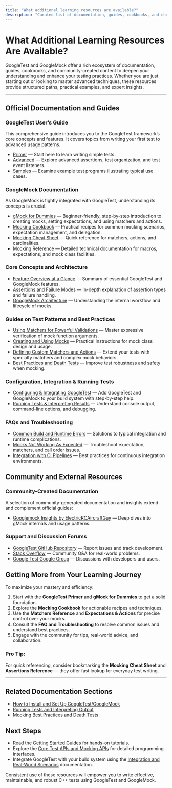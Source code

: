 ```yaml
---
title: "What additional learning resources are available?"
description: "Curated list of documentation, guides, cookbooks, and cheat sheets for both beginners and advanced users. Directs users to the right place for deep dives, quick starts, and practical examples."
---
```


# What Additional Learning Resources Are Available?

GoogleTest and GoogleMock offer a rich ecosystem of documentation, guides, cookbooks, and community-created content to deepen your understanding and enhance your testing practices. Whether you are just starting out or looking to master advanced techniques, these resources provide structured paths, practical examples, and expert insights.

---

## Official Documentation and Guides

### GoogleTest User’s Guide
This comprehensive guide introduces you to the GoogleTest framework’s core concepts and features. It covers topics from writing your first test to advanced usage patterns.

* [Primer](primer.md) — Start here to learn writing simple tests.
* [Advanced](advanced.md) — Explore advanced assertions, test organization, and test event listeners.
* [Samples](samples.md) — Examine example test programs illustrating typical use cases.

### GoogleMock Documentation
As GoogleMock is tightly integrated with GoogleTest, understanding its concepts is crucial.

* [gMock for Dummies](gmock_for_dummies.md) — Beginner-friendly, step-by-step introduction to creating mocks, setting expectations, and using matchers and actions.
* [Mocking Cookbook](gmock_cook_book.md) — Practical recipes for common mocking scenarios, expectation management, and delegation.
* [Mocking Cheat Sheet](gmock_cheat_sheet.md) — Quick reference for matchers, actions, and cardinalities.
* [Mocking Reference](reference/mocking.md) — Detailed technical documentation for macros, expectations, and mock class facilities.

### Core Concepts and Architecture

* [Feature Overview at a Glance](overview/concepts-architecture/feature-overview.md) — Summary of essential GoogleTest and GoogleMock features.
* [Assertions and Failure Modes](concepts/core-architecture/assertions-and-failure-modes.md) — In-depth explanation of assertion types and failure handling.
* [GoogleMock Architecture](concepts/core-architecture/googlemock-architecture.md) — Understanding the internal workflow and lifecycle of mocks.

### Guides on Test Patterns and Best Practices

* [Using Matchers for Powerful Validations](guides/core-testing-patterns/using-matchers.md) — Master expressive verification of mock function arguments.
* [Creating and Using Mocks](guides/mocking-and-advanced-techniques/creating-and-using-mocks.md) — Practical instructions for mock class design and usage.
* [Defining Custom Matchers and Actions](guides/mocking-and-advanced-techniques/defining-custom-matchers-actions.md) — Extend your tests with specialty matchers and complex mock behaviors.
* [Best Practices and Death Tests](guides/mocking-and-advanced-techniques/best-practices-and-death-tests.md) — Improve test robustness and safety when mocking.

### Configuration, Integration & Running Tests

* [Configuring & Integrating GoogleTest](getting-started/first-run-usage/configuration-integration.md) — Add GoogleTest and GoogleMock to your build system with step-by-step help.
* [Running Tests & Interpreting Results](guides/getting-started/running-tests.md) — Understand console output, command-line options, and debugging.

### FAQs and Troubleshooting

* [Common Build and Runtime Errors](faq/general-usage/common-errors.md) — Solutions to typical integration and runtime complications.
* [Mocks Not Working As Expected](faq/general-usage/mocking-troubleshooting.md) — Troubleshoot expectation, matchers, and call order issues.
* [Integration with CI Pipelines](faq/advanced-integration/ci-integration-issues.md) — Best practices for continuous integration environments.

## Community and External Resources

### Community-Created Documentation
A selection of community-generated documentation and insights extend and complement official guides:

* [Googlemock Insights by ElectricRCAircraftGuy](https://github.com/ElectricRCAircraftGuy/eRCaGuy_dotfiles/blob/master/googletest/insights.md) — Deep dives into gMock internals and usage patterns.

### Support and Discussion Forums

* [GoogleTest GitHub Repository](https://github.com/google/googletest) — Report issues and track development.
* [Stack Overflow](https://stackoverflow.com/questions/tagged/googletest) — Community Q&A for real-world problems.
* [Google Test Google Group](https://groups.google.com/g/googletestframework) — Discussions with developers and users.

## Getting More from Your Learning Journey

To maximize your mastery and efficiency:

1. Start with the **GoogleTest Primer** and **gMock for Dummies** to get a solid foundation.
2. Explore the **Mocking Cookbook** for actionable recipes and techniques.
3. Use the **Matchers Reference** and **Expectations & Actions** for precise control over your mocks.
4. Consult the **FAQ and Troubleshooting** to resolve common issues and understand best practices.
5. Engage with the community for tips, real-world advice, and collaboration.

### Pro Tip:
For quick referencing, consider bookmarking the **Mocking Cheat Sheet** and **Assertions Reference** — they offer fast lookup for everyday test writing.


---

## Related Documentation Sections

- [How to Install and Set Up GoogleTest/GoogleMock](faq/general-usage/installation-issues.md)
- [Running Tests and Interpreting Output](guides/getting-started/running-tests.md)
- [Mocking Best Practices and Death Tests](guides/mocking-and-advanced-techniques/best-practices-and-death-tests.md)

## Next Steps

- Read the [Getting Started Guides](getting-started/) for hands-on tutorials.
- Explore the [Core Test APIs and Mocking APIs](api_reference/) for detailed programming interfaces.
- Integrate GoogleTest with your build system using the [Integration and Real-World Scenarios](guides/integration-and-real-world-scenarios/) documentation.


<Note>
Consistent use of these resources will empower you to write effective, maintainable, and robust C++ tests using GoogleTest and GoogleMock.
</Note>
